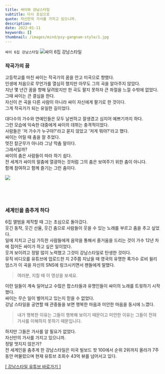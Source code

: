 ```yaml
---
title: 싸이와 강남스타일
subtitle: 다시 초심으로
quote: 자신만의 가사를 가지고 있으니까.
description: 
date: 2022-01-11
keywords: []
thumbnail: /images/mind/psy-gangnam-style/1.jpg
---
```


`싸이 6집 강남스타일`
![싸이 6집 강남스타일](/images/mind/psy-gangnam-style/1.jpg)

### 작곡가의 꿈

고등학교를 마친 싸이는 작곡가의 꿈을 안고 미국으로 향했다.  
인생에 처음으로 무언가를 열심히 했지만 아무도 그의 곡을 알아주지 않았다.  
지난 몇 년간 꿈을 향해 달려왔지만 한 곡도 팔지 못하자 큰 좌절을 느낄 수밖에 없었다.  
그때 싸이는 큰 결심을 한다.  
자신이 쓴 곡을 다른 사람이 아니라 싸이 자신에게 팔기로 한 것이다.  
그게 작곡가가 되는 유일한 길이었다.  
  
대다수의 가수와 연예인들은 모두 날씬하고 잘생겼고 심지어 예쁘기까지 하다.  
그런 모습에 익숙한 대중에게 싸이의 데뷔는 충격적이었다.  
사람들은 '저 가수가 누구야?'라고 묻지 않았고 '저게 뭐야?'라고 했다.  
싸이는 어릴 때 춤을 잘 추었다.  
멋진 칼군무가 아니라 그냥 막춤 말이다.  
그래서일까?  
싸이의 춤은 사람들이 따라 하기 쉽다.  
전 세계가 싸이의 말춤에 열광하는 것처럼 그의 춤은 보여주기 위한 춤이 아니다.  
함께 참여하고 함께 즐기는 그런 춤이다.  

![](https://firebasestorage.googleapis.com/v0/b/mind-kr.appspot.com/o/img%2F77-4.jpg?alt=media&token=bfecc0e4-0304-41d5-8b50-a105eadfa583)  

  

 

### 세계인을 춤추게 하다

6집 앨범을 제작할 때 그는 초심으로 돌아갔다.  
웃긴 동작, 웃긴 선율, 웃긴 춤으로 사람들이 웃을 수 있는 노래를 부르고 춤을 추고 싶었다.  
일에 지치고 근심 가득한 사람들에게 음악을 통해서 즐거움을 드리는 것이 가수 12년 차에 접어든 싸이가 하고 싶은 일이었다.  
웃겨 보이려고 정말 많이 노력했고 그것이 강남스타일로 탄생한 것이다.  
뮤직 비디오를 유튜브에 업로드한 지 2주쯤 지났을 때 영국의 유명한 록가수 로비 윌리엄스가 이 곡을 자신의 SNS에 링크시키면서 팬들에게 말했다.  

> 여러분, 지칠 때 이 영상을 보세요.

이런 일들이 계속 일어났고 수많은 팝스타들과 유명인들이 싸이의 노래를 트윗하기 시작했다.  
싸이는 무슨 일이 벌어지고 있는지 믿을 수 없었다.  
강남 스타일을 공연할 때 관중들을 보면 행복한 마음과 미안한 마음을 동시에 느꼈다.  

> 내가 행복한 이유는 그들이 행복해 보이기 때문이고 미안한 이유는 그들이 전혀 가사를 이해하지 못하기 때문입니다.

​하지만 그들은 가사를 알 필요가 없었다.  
자신만의 가사를 가지고 있으니까.  
정말 멋지지 않은가?  
전 세계인을 춤추게 한 강남스타일은 미국 빌보드 핫 100에서 순위 2위까지 올라가 7주 동안 머물렀으며 현재 유튜브 조회수 43억 뷰를 넘어서고 있다.  

[\[ 강남스타일 유튜브 바로가기 \]](https://youtu.be/9bZkp7q19f0)